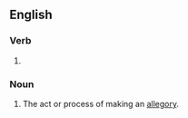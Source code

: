 ==English==

===Verb===
{{head|en|verb form}}

# {{present participle of|en|allegorize|nocat=1}}

===Noun===
{{en-noun}}

# The act or process of making an [[allegory]].